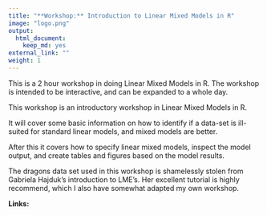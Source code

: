```yaml
---
title: "**Workshop:** Introduction to Linear Mixed Models in R"
image: "logo.png"
output:
  html_document:
    keep_md: yes
external_link: ""
weight: 1
---
```


This is a 2 hour workshop in doing Linear Mixed Models in R. 
The workshop is intended to be interactive, and can be expanded to a whole day.


This workshop is an introductory workshop in Linear Mixed Models in R.

It will cover some basic information on how to identify if a data-set is ill-suited for standard linear models, and mixed models are better.

After this it covers how to specify linear mixed models, inspect the model output, and create tables and figures based on the model results.

The dragons data set used in this workshop is shamelessly stolen from Gabriela Hajduk’s introduction to LME’s. Her excellent tutorial is highly recommend, which I also have somewhat adapted my own workshop.

**Links:**  
<a href="https://github.com/Athanasiamo/LME_introduction_workshop" title="GitHub source code"><i class="fab fa-github"></i></a>
<a href="https://athanasiamo.github.io/LME_introduction_workshop/" title="Materials"><i class="fa fa-globe" aria-hidden="true"></i></a>
